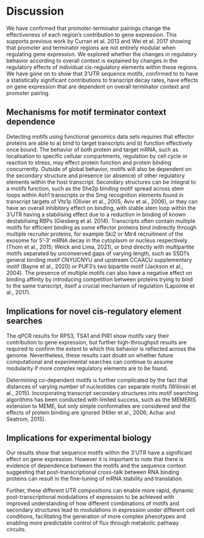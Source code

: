 # Discussion

We have confirmed that promoter-terminator pairings change the effectiveness of each region's contribution to gene expression. This supports previous work by Curran et al. 2013 and  Wei et al. 2017 showing that promoter and terminator regions are not entirely modular when regulating gene expression. We explored whether the changes in regulatory behavior according to overall context is explained by changes in the regulatory effects of individual cis-regulatory elements within these regions. We have gone on to show that 3'UTR sequence motifs, confirmed to to have a statistically significant contributions to transcript decay rates, have effects on gene expression that are dependent on overall terminator context and promoter pairing. 

## Mechanisms for motif terminator context dependence

Detecting motifs using functional genomics data sets requires that effector proteins are able to a) bind to target transcripts and b) function effectively once bound. 
The behavior of both protein and target mRNA, such as localisation to specific cellular compartments, regulation by cell cycle or reaction to stress, may effect protein function and protein binding concurrently. 
Outside of global behavior, motifs will also be dependent on the secondary structure and presence (or absence) of other regulatory elements within the host transcript. 
Secondary structures can be integral to a motifs function, such as the She2p binding motif spread across stem loops within Ash1 transcripts or the Smg recognition elements found in transcript targets of Vts1p (Olivier et al., 2005; Aviv et al., 2006), or they can have an overall inhibitory effect on binding, with stable stem loop within the 3’UTR having a stabilising effect due to a reduction in binding of known destabilising RBPs (Giesberg et al. 2014).
Transcripts often contain multiple motifs for efficient binding as some effector proteins bind indirectly through multiple recruiter proteins, for example Ski2 or Mtr4 recruitment of the exosome for 5'-3' mRNA decay in the cytoplasm or nucleus respectively (Thom et al., 2015; Weick and Lima, 2021), or bind directly with multipartite motifs separated by unconserved gaps of varying length, such as SSD1's general binding motif CNYUCNYU and upstream CCAACU supplementary motif (Bayne et al., 2020) or PUF3's two bipartite motif (Jackson et al., 2004). 
The presence of multiple motifs can also have a negative effect on binding affinity by introducing competition between proteins trying to bind to the same transcript, itself a crucial mechanism of regulation (Lapointe et al., 2017).


## Implications for novel cis-regulatory element searches

The qPCR results for RPS3, TSA1 and PIR1 show motifs vary their contribution to gene expression, but further high-throughput results are required to confirm the extent to which this behavior is reflected across the genome. Nevertheless, these results cast doubt on whether future computational and experimental searches can continue to assume modularity if more complex regulatory elements are to be found.

Determining co-dependent motifs is further complicated by the fact that distances of varying number of nucleotides can separate motifs (Wilinski et al., 2015). Incorporating transcript secondary structures into motif searching algorithms has been conducted with limited success, such as the MEMERIS extension to MEME, but only simple conformaties are considered and the effects of protein binding are ignored (Hiller et al., 2006; Achar and Seatrom, 2015). 

## Implications for experimental biology

Our results show that sequence motifs within the 3'UTR have a significant effect on gene expression. However it is important to note that there is evidence of dependence between the motifs and the sequence context suggesting that post-transcriptional cross-talk between RNA binding proteins can result in the fine-tuning of mRNA stability and translation. 

Further, these different UTR compositions can enable more rapid, dynamic post-transcriptional modulations of expression to be achieved with improved understanding of how different combinations of motifs and secondary structures lead to modulations in expression under different cell conditions, facilitating the generation of more complex phenotypes and enabling more predictable control of flux through metabolic pathway circuits.